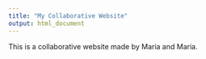 ```yaml
---
title: "My Collaborative Website"
output: html_document
---
```


This is a collaborative website made by Maria and Maria.